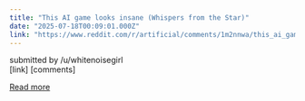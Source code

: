 ```yaml
---
title: "This AI game looks insane (Whispers from the Star)"
date: "2025-07-18T00:09:01.000Z"
link: "https://www.reddit.com/r/artificial/comments/1m2nnwa/this_ai_game_looks_insane_whispers_from_the_star/"
---
```


submitted by    /u/whitenoisegirl  
 [link]   [comments]

[Read more](https://www.reddit.com/r/artificial/comments/1m2nnwa/this_ai_game_looks_insane_whispers_from_the_star/)
